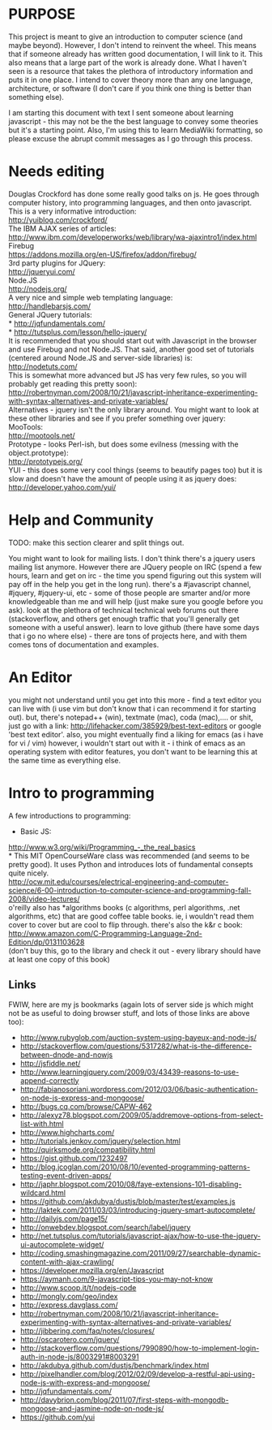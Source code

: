 = PURPOSE =

This project is meant to give an introduction to computer science (and maybe beyond). However, I don't intend to reinvent the wheel. This means that if someone already has written good documentation, I will link to it. This also means that a large part of the work is already done. What I haven't seen is a resource that takes the plethora of introductory information and puts it in one place. I intend to cover theory more than any one language, architecture, or software (I don't care if you think one thing is better than something else).

I am starting this document with text I sent someone about learning javascript - this may not be the the best language to convey some theories but it's a starting point. Also, I'm using this to learn MediaWiki formatting, so please excuse the abrupt commit messages as I go through this process.

= Needs editing =

Douglas Crockford has done some really good talks on js. He goes through computer history, into programming languages, and then onto javascript. This is a very informative introduction:<br/>
http://yuiblog.com/crockford/<br/>

The IBM AJAX series of articles:<br/>
http://www.ibm.com/developerworks/web/library/wa-ajaxintro1/index.html<br/>

Firebug<br/>
https://addons.mozilla.org/en-US/firefox/addon/firebug/<br/>

3rd party plugins for JQuery:<br/>
http://jqueryui.com/<br/>

Node.JS<br/>
http://nodejs.org/<br/>

A very nice and simple web templating language:<br/>
http://handlebarsjs.com/<br/>

General JQuery tutorials:<br/>
* http://jqfundamentals.com/<br/>
* http://tutsplus.com/lesson/hello-jquery/<br/>

It is recommended that you should start out with Javascript in the browser and use Firebug and not Node.JS. That said, another good set of tutorials (centered around Node.JS and server-side libraries) is:<br/>
http://nodetuts.com/<br/>

This is somewhat more advanced but JS has very few rules, so you will probably get reading this pretty soon):<br/>
http://robertnyman.com/2008/10/21/javascript-inheritance-experimenting-with-syntax-alternatives-and-private-variables/<br/>

Alternatives - jquery isn't the only library around. You might want to look at these other libraries and see if you prefer something over jquery:<br/>
MooTools:<br/>
http://mootools.net/<br/>

Prototype - looks Perl-ish, but does some evilness (messing with the object.prototype):<br/> 
http://prototypejs.org/<br/>

YUI - this does some very cool things (seems to beautify pages too) but it is slow and doesn't have the amount of people using it as jquery does:<br/>
http://developer.yahoo.com/yui/<br/>

= Help and Community =
TODO: make this section clearer and split things out.

You might want to look for mailing lists. I don't think there's a jquery users mailing list anymore. However there are JQuery people on IRC (spend a few hours, learn and get on irc - the time you spend figuring out this system will pay off in the help you get in the long run). there's a #javascript channel, #jquery, #jquery-ui, etc - some of those people are smarter and/or more knowledgeable than me and will help (just make sure you google before you ask). look at the plethora of technical technical web forums out there (stackoverflow, and others get enough traffic that you'll generally get someone with a useful answer). learn to love github (there have some days that i go no where else) - there are tons of projects here, and with them comes tons of documentation and examples.

= An Editor =

you might not understand until you get into this more - find a text editor you can live with (i use vim but don't know that i can recommend it for starting out). but, there's notepad++ (win), textmate (mac), coda (mac),.... or shit, just go with a link:
http://lifehacker.com/385929/best-text-editors or google 'best text editor'. also, you might eventually find a liking for emacs (as i have for vi / vim) however, i wouldn't start out with it - i think of emacs as an operating system with editor features, you don't want to be learning this at the same time as everything else.

= Intro to programming =
A few introductions to programming:
* Basic JS:<br/>
http://www.w3.org/wiki/Programming_-_the_real_basics<br/>
* This MIT OpenCourseWare class was recommended (and seems to be pretty good). It uses Python and introduces lots of fundamental consepts quite nicely.<br/>
http://ocw.mit.edu/courses/electrical-engineering-and-computer-science/6-00-introduction-to-computer-science-and-programming-fall-2008/video-lectures/<br/>

o'reilly also has *algorithms books (c algorithms, perl algorithms, .net algorithms, etc) that are good coffee table books. ie, i wouldn't read them cover to cover but are cool to flip through. there's also the k&r c book:<br/>
http://www.amazon.com/C-Programming-Language-2nd-Edition/dp/0131103628<br/>
(don't buy this, go to the library and check it out - every library should have at least one copy of this book)<br/>


== Links ==
FWIW, here are my js bookmarks (again lots of server side js which might not be as useful to doing browser stuff, and lots of those links are above too):<br/>

* http://www.rubyglob.com/auction-system-using-bayeux-and-node-js/ 
* http://stackoverflow.com/questions/5317282/what-is-the-difference-between-dnode-and-nowjs
* http://jsfiddle.net/
* http://www.learningjquery.com/2009/03/43439-reasons-to-use-append-correctly
* http://fabianosoriani.wordpress.com/2012/03/06/basic-authentication-on-node-js-express-and-mongoose/
* http://bugs.cq.com/browse/CAPW-462
* http://alexyz78.blogspot.com/2009/05/addremove-options-from-select-list-with.html
* http://www.highcharts.com/
* http://tutorials.jenkov.com/jquery/selection.html
* http://quirksmode.org/compatibility.html
* https://gist.github.com/1232497
* http://blog.jcoglan.com/2010/08/10/evented-programming-patterns-testing-event-driven-apps/
* http://japhr.blogspot.com/2010/08/faye-extensions-101-disabling-wildcard.html 
* https://github.com/akdubya/dustjs/blob/master/test/examples.js
* http://laktek.com/2011/03/03/introducing-jquery-smart-autocomplete/
* http://dailyjs.com/page15/
* http://onwebdev.blogspot.com/search/label/jquery
* http://net.tutsplus.com/tutorials/javascript-ajax/how-to-use-the-jquery-ui-autocomplete-widget/
* http://coding.smashingmagazine.com/2011/09/27/searchable-dynamic-content-with-ajax-crawling/
* https://developer.mozilla.org/en/Javascript
* https://aymanh.com/9-javascript-tips-you-may-not-know
* http://www.scoop.it/t/nodejs-code
* http://mongly.com/geo/index
* http://express.davglass.com/ 
* http://robertnyman.com/2008/10/21/javascript-inheritance-experimenting-with-syntax-alternatives-and-private-variables/
* http://jibbering.com/faq/notes/closures/
* http://oscarotero.com/jquery/
* http://stackoverflow.com/questions/7990890/how-to-implement-login-auth-in-node-js/8003291#8003291
* http://akdubya.github.com/dustjs/benchmark/index.html
* http://pixelhandler.com/blog/2012/02/09/develop-a-restful-api-using-node-js-with-express-and-mongoose/ 
* http://jqfundamentals.com/
* http://davybrion.com/blog/2011/07/first-steps-with-mongodb-mongoose-and-jasmine-node-on-node-js/
* https://github.com/yui

